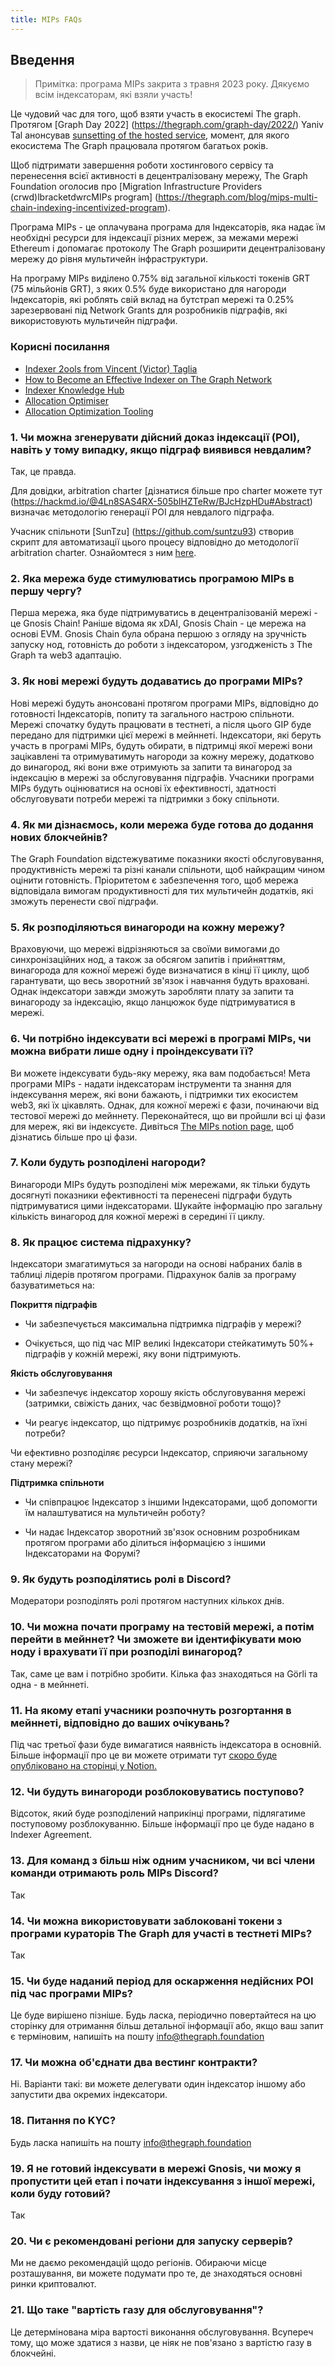 ```yaml
---
title: MIPs FAQs
---
```


## Введення

> Примітка: програма MIPs закрита з травня 2023 року. Дякуємо всім індексаторам, які взяли участь!

Це чудовий час для того, щоб взяти участь в екосистемі The graph. Протягом [Graph Day 2022] (https://thegraph.com/graph-day/2022/) Yaniv Tal анонсував [sunsetting of the hosted service](https://thegraph.com/blog/sunsetting-hosted-service/), момент, для якого екосистема The Graph працювала протягом багатьох років.

Щоб підтримати завершення роботи хостингового сервісу та перенесення всієї активності в децентралізовану мережу, The Graph Foundation оголосив про [Migration Infrastructure Providers (crwd)lbracketdwrcMIPs program] (https://thegraph.com/blog/mips-multi-chain-indexing-incentivized-program).

Програма MIPs - це оплачувана програма для Індексаторів, яка надає їм необхідні ресурси для індексації різних мереж, за межами мережі Ethereum і допомагає протоколу The Graph розширити децентралізовану мережу до рівня мультичейн інфраструктури.

На програму MIPs виділено 0.75% від загальної кількості токенів GRT (75 мільйонів GRT), з яких 0.5% буде використано для нагороди Індексаторів, які роблять свій вклад на бутстрап мережі та 0.25% зарезервовані під Network Grants для розробників підграфів, які використовують мультичейн підграфи.

### Корисні посилання

- [Indexer 2ools from Vincent (Victor) Taglia](https://indexer-2ools.vincenttaglia.com/#/)
- [How to Become an Effective Indexer on The Graph Network](https://thegraph.com/blog/how-to-become-indexer/)
- [Indexer Knowledge Hub](https://thegraph.academy/indexers/)
- [Allocation Optimiser](https://github.com/graphprotocol/allocationopt.jl)
- [Allocation Optimization Tooling](https://github.com/anyblockanalytics/thegraph-allocation-optimization/)

### 1. Чи можна згенерувати дійсний доказ індексації (POI), навіть у тому випадку, якщо підграф виявився невдалим?

Так, це правда.

Для довідки, arbitration charter \[дізнатися більше про charter можете тут (https://hackmd.io/@4Ln8SAS4RX-505bIHZTeRw/BJcHzpHDu#Abstract) визначає методологію генерації POI для невдалого підграфа.

Учасник спільноти [SunTzu] (https://github.com/suntzu93) створив скрипт для автоматизації цього процесу відповідно до методології arbitration charter. Ознайомтеся з ним [here](https://github.com/suntzu93/get_valid_poi_subgraph).

### 2. Яка мережа буде стимулюватись програмою MIPs в першу чергу?

Перша мережа, яка буде підтримуватись в децентралізованій мережі - це Gnosis Chain! Раніше відома як xDAI, Gnosis Chain - це мережа на основі EVM. Gnosis Chain була обрана першою з огляду на зручність запуску нод, готовність до роботи з індексатором, узгодженість з The Graph та web3 адаптацію.

### 3. Як нові мережі будуть додаватись до програми MIPs?

Нові мережі будуть анонсовані протягом програми MIPs, відповідно до готовності Індексаторів, попиту та загального настрою спільноти. Мережі спочатку будуть працювати в тестнеті, а після цього GIP буде передано для підтримки цієї мережі в мейннеті. Індексатори, які беруть участь в програмі MIPs, будуть обирати, в підтримці якої мережі вони зацікавлені та отримуватимуть нагороди за кожну мережу, додатково до винагород, які вони вже отримують за запити та винагород за індексацію в мережі за обслуговування підграфів. Учасники програми MIPs будуть оцінюватися на основі їх ефективності, здатності обслуговувати потреби мережі та підтримки з боку спільноти.

### 4. Як ми дізнаємось, коли мережа буде готова до додання нових блокчейнів?

The Graph Foundation відстежуватиме показники якості обслуговування, продуктивність мережі та різні канали спільноти, щоб найкращим чином оцінити готовність. Пріоритетом є забезпечення того, щоб мережа відповідала вимогам продуктивності для тих мультичейн додатків, які зможуть перенести свої підграфи.

### 5. Як розподіляються винагороди на кожну мережу?

Враховуючи, що мережі відрізняються за своїми вимогами до синхронізаційних нод, а також за обсягом запитів і прийняттям, винагорода для кожної мережі буде визначатися в кінці її циклу, щоб гарантувати, що весь зворотний зв'язок і навчання будуть враховані. Однак індексатори завжди зможуть заробляти плату за запити та винагороду за індексацію, якщо ланцюжок буде підтримуватися в мережі.

### 6. Чи потрібно індексувати всі мережі в програмі MIPs, чи можна вибрати лише одну і проіндексувати її?

Ви можете індексувати будь-яку мережу, яка вам подобається! Мета програми MIPs - надати індексаторам інструменти та знання для індексування мереж, які вони бажають, і підтримки тих екосистем web3, які їх цікавлять. Однак, для кожної мережі є фази, починаючи від тестової мережі до мейннету. Переконайтеся, що ви пройшли всі ці фази для мереж, які ви індексуєте. Дивіться [The MIPs notion page](https://thegraphfoundation.notion.site/MIPs-Home-911e1187f1d94d12b247317265f81059), щоб дізнатись більше про ці фази.

### 7. Коли будуть розподілені нагороди?

Винагороди MIPs будуть розподілені між мережами, як тільки будуть досягнуті показники ефективності та перенесені підграфи будуть підтримуватися цими індексаторами. Шукайте інформацію про загальну кількість винагород для кожної мережі в середині її циклу.

### 8. Як працює система підрахунку?

Індексатори змагатимуться за нагороди на основі набраних балів в таблиці лідерів протягом програми. Підрахунок балів за програму базуватиметься на:

**Покриття підграфів**

- Чи забезпечується максимальна підтримка підграфів у мережі?

- Очікується, що під час MIP великі Індексатори стейкатимуть 50%+ підграфів у кожній мережі, яку вони підтримують.

**Якість обслуговування**

- Чи забезпечує індексатор хорошу якість обслуговування мережі (затримки, свіжість даних, час безвідмовної роботи тощо)?

- Чи реагує індексатор, що підтримує розробників додатків, на їхні потреби?

Чи ефективно розподіляє ресурси Індексатор, сприяючи загальному стану мережі?

**Підтримка спільноти**

- Чи співпрацює Індексатор з іншими Індексаторами, щоб допомогти їм налаштуватися на мультичейн роботу?

- Чи надає Індексатор зворотний зв'язок основним розробникам протягом програми або ділиться інформацією з іншими Індексаторами на Форумі?

### 9. Як будуть розподілятись ролі в Discord?

Модератори розподілять ролі протягом наступних кількох днів.

### 10. Чи можна почати програму на тестовій мережі, а потім перейти в мейннет? Чи зможете ви ідентифікувати мою ноду і врахувати її при розподілі винагород?

Так, саме це вам і потрібно зробити. Кілька фаз знаходяться на Görli та одна - в мейннеті.

### 11. На якому етапі учасники розпочнуть розгортання в мейннеті, відповідно до ваших очікувань?

Під час третьої фази буде вимагатися наявність індексатора в основній. Більше інформації про це ви можете отримати тут [скоро буде опубліковано на сторінці у Notion.](https://thegraphfoundation.notion.site/MIPs-Home-911e1187f1d94d12b247317265f81059)

### 12. Чи будуть винагороди розблоковуватись поступово?

Відсоток, який буде розподілений наприкінці програми, підлягатиме поступовому розблокуванню. Більше інформації про це буде надано в Indexer Agreement.

### 13. Для команд з більш ніж одним учасником, чи всі члени команди отримають роль MIPs Discord?

Так

### 14. Чи можна використовувати заблоковані токени з програми кураторів The Graph для участі в тестнеті MIPs?

Так

### 15. Чи буде наданий період для оскарження недійсних POI під час програми MIPs?

Це буде вирішено пізніше. Будь ласка, періодично повертайтеся на цю сторінку для отримання більш детальної інформації або, якщо ваш запит є терміновим, напишіть на пошту info@thegraph.foundation

### 17. Чи можна об'єднати два вестинг контракти?

Ні. Варіанти такі: ви можете делегувати один індексатор іншому або запустити два окремих індексатори.

### 18. Питання по KYC?

Будь ласка напишіть на пошту info@thegraph.foundation

### 19. Я не готовий індексувати в мережі Gnosis, чи можу я пропустити цей етап і почати індексування з іншої мережі, коли буду готовий?

Так

### 20. Чи є рекомендовані регіони для запуску серверів?

Ми не даємо рекомендацій щодо регіонів. Обираючи місце розташування, ви можете подумати про те, де знаходяться основні ринки криптовалют.

### 21. Що таке "вартість газу для обслуговування"?

Це детермінована міра вартості виконання обслуговування. Всупереч тому, що може здатися з назви, це ніяк не пов'язано з вартістю газу в блокчейні.
